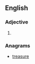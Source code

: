 ==English==

===Adjective===
{{head|en}}

# {{en-comparative of|austere}}

===Anagrams===
* [[treasure#English|treasure]]